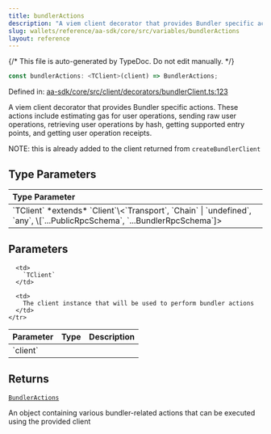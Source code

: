 ```yaml
---
title: bundlerActions
description: "A viem client decorator that provides Bundler specific actions. These actions include estimating gas for user operations, sending raw user operations, retrieving user operations by hash, getting supported entry points, and getting user operation receipts.  NOTE: this is already added to the client returned from `createBundlerClient`"
slug: wallets/reference/aa-sdk/core/src/variables/bundlerActions
layout: reference
---
```


{/* This file is auto-generated by TypeDoc. Do not edit manually. */}

```ts
const bundlerActions: <TClient>(client) => BundlerActions;
```

Defined in: [aa-sdk/core/src/client/decorators/bundlerClient.ts:123](https://github.com/alchemyplatform/aa-sdk/blob/08ef11b1fc98663df6a97fa93722c7f14b33f1cc/aa-sdk/core/src/client/decorators/bundlerClient.ts#L123)

A viem client decorator that provides Bundler specific actions.
These actions include estimating gas for user operations, sending raw user operations, retrieving user operations by hash, getting supported entry points, and getting user operation receipts.

NOTE: this is already added to the client returned from `createBundlerClient`

## Type Parameters

<table>
  <thead>
    <tr>
      <th align="left">Type Parameter</th>
    </tr>
  </thead>

  <tbody>
    <tr>
      <td>
        `TClient` *extends* `Client`\<`Transport`, `Chain` | `undefined`, `any`, \[`...PublicRpcSchema`, `...BundlerRpcSchema`]>
      </td>
    </tr>
  </tbody>
</table>

## Parameters

<table>
  <thead>
    <tr>
      <th align="left">Parameter</th>
      <th align="left">Type</th>
      <th align="left">Description</th>
    </tr>
  </thead>

  <tbody>
    <tr>
      <td>
        `client`
      </td>

      <td>
        `TClient`
      </td>

      <td>
        The client instance that will be used to perform bundler actions
      </td>
    </tr>

  </tbody>
</table>

## Returns

[`BundlerActions`](../type-aliases/BundlerActions.mdx)

An object containing various bundler-related actions that can be executed using the provided client
